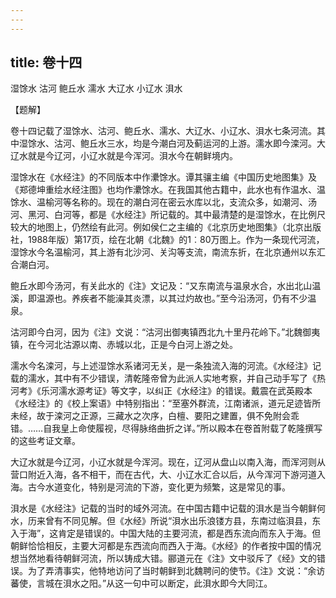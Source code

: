 ```yaml
---
---
---
```

title: 卷十四
---





湿馀水 沽河 鲍丘水 濡水 大辽水 小辽水 浿水


【题解】


卷十四记载了湿馀水、沽河、鲍丘水、濡水、大辽水、小辽水、浿水七条河流。其中湿馀水、沽河、鲍丘水三水，均是今潮白河及蓟运河的上游。濡水即今滦河。大辽水就是今辽河，小辽水就是今浑河。浿水今在朝鲜境内。


湿馀水在《水经注》的不同版本中作㶟馀水。谭其骧主编《中国历史地图集》及《郑德坤重绘水经注图》也均作㶟馀水。在我国其他古籍中，此水也有作温水、温馀水、温榆河等名称的。现在的潮白河在密云水库以北，支流众多，如潮河、汤河、黑河、白河等，都是《水经注》所记载的。其中最清楚的是湿馀水，在比例尺较大的地图上，仍然绘有此河。例如侯仁之主编的《北京历史地图集》（北京出版社，1988年版）第17页，绘在北朝《北魏》的1︰80万图上。作为一条现代河流，湿馀水今名温榆河，其上游有北沙河、关沟等支流，南流东折，在北京通州以东汇合潮白河。


鲍丘水即今汤河，有关此水的《注》文记及：“又东南流与温泉水合，水出北山温溪，即温源也。养疾者不能澡其炎漂，以其过灼故也。”至今沿汤河，仍有不少温泉。


沽河即今白河，因为《注》文说：“沽河出御夷镇西北九十里丹花岭下。”北魏御夷镇，在今河北沽源以南、赤城以北，正是今白河上游之处。


濡水今名滦河，与上述湿馀水系诸河无关，是一条独流入海的河流。《水经注》记载的濡水，其中有不少错误，清乾隆帝曾为此派人实地考察，并自己动手写了《热河考》《乐河濡水源考证》等文字，以纠正《水经注》的错误。戴震在武英殿本《水经注》的《校上案语》中特别指出：“至塞外群流，江南诸派，道元足迹皆所未经，故于滦河之正源，三藏水之次序，白檀、要阳之建置，俱不免附会乖错。……自我皇上命使履视，尽得脉络曲折之详。”所以殿本在卷首附载了乾隆撰写的这些考证文章。


大辽水就是今辽河，小辽水就是今浑河。现在，辽河从盘山以南入海，而浑河则从营口附近入海，各不相干，而在古代，大、小辽水汇合以后，从今浑河下游河道入海。古今水道变化，特别是河流的下游，变化更为频繁，这是常见的事。


浿水是《水经注》记载的当时的域外河流。在中国古籍中记载的浿水是当今朝鲜何水，历来曾有不同见解。但《水经》所说“浿水出乐浪镂方县，东南过临浿县，东入于海”，这肯定是错误的。中国大陆的主要河流，都是西东流向而东入于海。但朝鲜恰恰相反，主要大河都是东西流向而西入于海。《水经》的作者按中国的情况想当然地看待朝鲜河流，所以铸成大错。郦道元在《注》文中驳斥了《经》文的错误。为了弄清事实，他特地访问了当时朝鲜到北魏聘问的使节。《注》文说：“余访蕃使，言城在浿水之阳。”从这一句中可以断定，此浿水即今大同江。